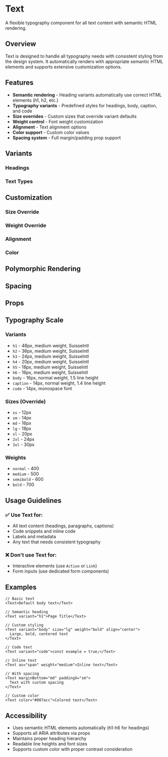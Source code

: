
<Meta of={TextStories} />

# Text

A flexible typography component for all text content with semantic HTML rendering.

## Overview

Text is designed to handle all typography needs with consistent styling from the design system. It automatically renders with appropriate semantic HTML elements and supports extensive customization options.

## Features

- **Semantic rendering** - Heading variants automatically use correct HTML elements (h1, h2, etc.)
- **Typography variants** - Predefined styles for headings, body, caption, and code
- **Size overrides** - Custom sizes that override variant defaults
- **Weight control** - Font weight customization
- **Alignment** - Text alignment options
- **Color support** - Custom color values
- **Spacing system** - Full margin/padding prop support

## Variants

### Headings

<Canvas of={TextStories.Heading1} />
<Canvas of={TextStories.Heading2} />
<Canvas of={TextStories.Heading3} />

### Text Types

<Canvas of={TextStories.Body} />
<Canvas of={TextStories.Caption} />
<Canvas of={TextStories.Code} />

## Customization

### Size Override

<Canvas of={TextStories.CustomSize} />

### Weight Override

<Canvas of={TextStories.CustomWeight} />

### Alignment

<Canvas of={TextStories.CenteredText} />

### Color

<Canvas of={TextStories.ColoredText} />

## Polymorphic Rendering

<Canvas of={TextStories.PolymorphicSpan} />
<Canvas of={TextStories.SemanticHeading} />

## Spacing

<Canvas of={TextStories.WithSpacing} />

## Props

<ArgTypes of={TextStories} />

## Typography Scale

### Variants

- `h1` - 48px, medium weight, SuisseIntl
- `h2` - 36px, medium weight, SuisseIntl
- `h3` - 24px, medium weight, SuisseIntl
- `h4` - 20px, medium weight, SuisseIntl
- `h5` - 18px, medium weight, SuisseIntl
- `h6` - 16px, medium weight, SuisseIntl
- `body` - 16px, normal weight, 1.5 line height
- `caption` - 14px, normal weight, 1.4 line height
- `code` - 14px, monospace font

### Sizes (Override)

- `xs` - 12px
- `sm` - 14px
- `md` - 16px
- `lg` - 18px
- `xl` - 20px
- `2xl` - 24px
- `3xl` - 30px

### Weights

- `normal` - 400
- `medium` - 500
- `semibold` - 600
- `bold` - 700

## Usage Guidelines

### ✅ Use Text for:

- All text content (headings, paragraphs, captions)
- Code snippets and inline code
- Labels and metadata
- Any text that needs consistent typography

### ❌ Don't use Text for:

- Interactive elements (use `Action` or `Link`)
- Form inputs (use dedicated form components)

## Examples

```tsx
// Basic text
<Text>Default body text</Text>

// Semantic heading
<Text variant="h1">Page Title</Text>

// Custom styling
<Text variant="body" size="lg" weight="bold" align="center">
  Large, bold, centered text
</Text>

// Code text
<Text variant="code">const example = true;</Text>

// Inline text
<Text as="span" weight="medium">Inline text</Text>

// With spacing
<Text marginBottom="md" paddingX="sm">
  Text with custom spacing
</Text>

// Custom color
<Text color="#007acc">Colored text</Text>
```

## Accessibility

- Uses semantic HTML elements automatically (h1-h6 for headings)
- Supports all ARIA attributes via props
- Maintains proper heading hierarchy
- Readable line heights and font sizes
- Supports custom color with proper contrast consideration

